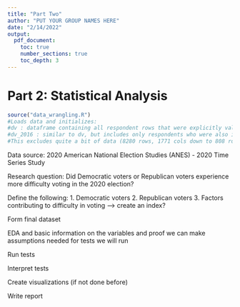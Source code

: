 ```yaml
---
title: "Part Two"
author: "PUT YOUR GROUP NAMES HERE"
date: "2/14/2022"
output:
  pdf_document:
    toc: true
    number_sections: true
    toc_depth: 3
---
```


# Part 2: Statistical Analysis

```r

source("data_wrangling.R")
#Loads data and initializes:
#dv : dataframe containing all respondent rows that were explicitly validated (approx. 10% of total), and all ID, survey response, and basic address columns
#dv_2016 : similar to dv, but includes only respondents who were also interviewed in 2016
#This excludes quite a bit of data (8280 rows, 1771 cols down to 808 rows, 1462 cols) that may or may not be interesting in our analysis, but this should be suitable for exploration at least

```

Data source: 2020 American National Election Studies (ANES) - 2020 Time Series Study 

Research question: Did Democratic voters or Republican voters experience more difficulty voting in the 2020 election?

Define the following:
1. Democratic voters 
2. Republican voters
3. Factors contributing to difficulty in voting --> create an index?

Form final dataset 

EDA and basic information on the variables and proof we can make assumptions needed for tests we will run

Run tests

Interpret tests

Create visualizations (if not done before)

Write report